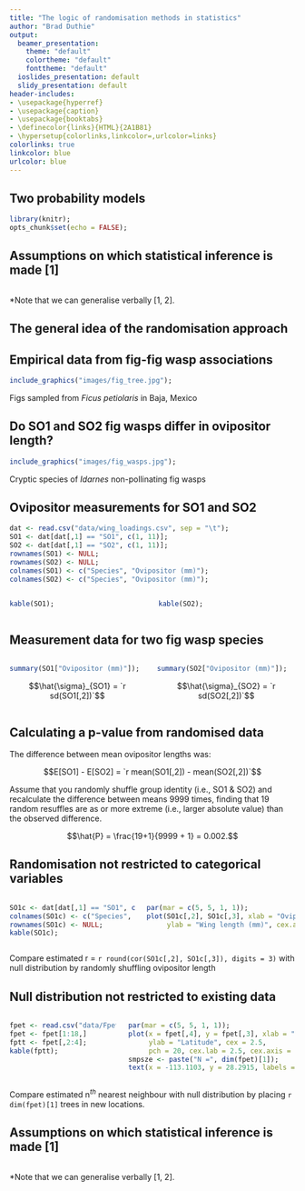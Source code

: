 ```yaml
---
title: "The logic of randomisation methods in statistics"
author: "Brad Duthie"
output:
  beamer_presentation:
    theme: "default"
    colortheme: "default"
    fonttheme: "default"
  ioslides_presentation: default
  slidy_presentation: default
header-includes:
- \usepackage{hyperref}
- \usepackage{caption}
- \usepackage{booktabs}
- \definecolor{links}{HTML}{2A1B81}
- \hypersetup{colorlinks,linkcolor=,urlcolor=links}
colorlinks: true
linkcolor: blue
urlcolor: blue
---
```



## Two probability models

```r
library(knitr);
opts_chunk$set(echo = FALSE);
```

\LARGE

\begin{enumerate}
\item General idea of the key concept
\item Step by step example demonstrating the process
\item Related methods and tests
\end{enumerate}

## Assumptions on which statistical inference is made [1]

\normalsize


::: columns

:::: column

\underline{\textbf{Population model}}\vspace{2mm}
\begin{itemize}
\item Assumes random sampling from population
\item Assumes population distribution
\item Compares test statistic to distribution (e.g., $t$, $F$)
\item Can generalise to population of interest
\end{itemize} \pause

::::

:::: column

\underline{\textbf{Randomisation model}}\vspace{2mm}
\begin{itemize}
\item Does not assume random sampling form population
\item No assumption of population distribution
\item Randomises data to build a null distribution 
\item Statistical inference limited to sample$^{*}$ \pause 
\end{itemize}

::::

:::

\vspace{3mm}

*Note that we can generalise verbally [1, 2].


\footnotetext[1]{Ernst, M D. 2004. \textit{Stat. Sci.} \href{https://doi.org/10.1214/088342304000000396}{19:676-685}.}
\footnotetext[2]{Ludbrook, J, \& H Dudley. 1998. \textit{Am. Stat.}, \href{https://www.jstor.org/stable/2685470}{52:127-132}.}
\footnotetext[3]{Manly, B F J. 2007. \textit{Randomization, Bootstrap and Monte Carlo Methods in Biology} (3rd ed.). Chapman \& Hall/CRC.}


## The general idea of the randomisation approach


\begin{enumerate}
\item Randomly and repeatedly shuffle data in some way to generate a null distribution that is neutral with respect to our test statistic. \pause
\item Compare the observed test statistic with the null distribution of test statistics generated in step 1. \pause
\item Determine the \textit{probability of observing a test statistic at least as extreme as the one we actually observed given the null distribution.}
\end{enumerate}


\footnotetext[1]{Ernst, M D. 2004. \textit{Stat. Sci.} \href{https://doi.org/10.1214/088342304000000396}{19:676-685}.}
\footnotetext[2]{Manly, B F J. 2007. \textit{Randomization, Bootstrap and Monte Carlo Methods in Biology} (3rd ed.). Chapman \& Hall/CRC.}


## Empirical data from fig-fig wasp associations

```r
include_graphics("images/fig_tree.jpg");
```

Figs sampled from *Ficus petiolaris* in Baja, Mexico


## Do SO1 and SO2 fig wasps differ in ovipositor length?

```r
include_graphics("images/fig_wasps.jpg");
```

Cryptic species of *Idarnes* non-pollinating fig wasps

\footnotetext[1]{Duthie, A B, et al. 2015. \textit{Am. Nat.} \href{http://bradduthie.github.io/DuthieEtAl2015.pdf}{186:151-158}.}



## Ovipositor measurements for SO1 and SO2


```r
dat <- read.csv("data/wing_loadings.csv", sep = "\t");
SO1 <- dat[dat[,1] == "SO1", c(1, 11)];
SO2 <- dat[dat[,1] == "SO2", c(1, 11)];
rownames(SO1) <- NULL;
rownames(SO2) <- NULL;
colnames(SO1) <- c("Species", "Ovipositor (mm)");
colnames(SO2) <- c("Species", "Ovipositor (mm)");
```

\footnotesize

::: columns

:::: column


```r
kable(SO1);
```

::::

:::: column

```r
kable(SO2);
```

::::

:::

\footnotetext[1]{Duthie, A B, et al. 2015. \textit{Am. Nat.} \href{http://bradduthie.github.io/DuthieEtAl2015.pdf}{186:151-158}.}

\normalsize



## Measurement data for two fig wasp species

::: columns

:::: column

\textbf{Summary statistics for SO1}
\hrule\vspace{4mm}

```r
summary(SO1["Ovipositor (mm)"]);
```

$$\hat{\sigma}_{SO1} = `r sd(SO1[,2])`$$

::::

:::: column

\textbf{Summary statistics for SO2}
\hrule\vspace{4mm}

```r
summary(SO2["Ovipositor (mm)"]);
```

$$\hat{\sigma}_{SO2} = `r sd(SO2[,2])`$$

::::

:::

\vspace{10mm}

\textbf{Null hypothesis that ovipositor length does not differ with respect to species ($\mathbf{H_{0}: E[SO1] = E[SO2]}$)}

\footnotetext[1]{Duthie, A B, et al. 2015. \textit{Am. Nat.} \href{http://bradduthie.github.io/DuthieEtAl2015.pdf}{186:151-158}.}




## Calculating a p-value from randomised data


The difference between mean ovipositor lengths was:

$$E[SO1] - E[SO2] = `r mean(SO1[,2]) - mean(SO2[,2])`$$

\vspace{8mm}\pause

Assume that you randomly shuffle group identity (i.e., SO1 \& SO2) and recalculate the difference between means 9999 times, finding that 19 random resuffles are as or more extreme (i.e., larger absolute value) than the observed difference. \textbf{How do you calculate a p-value?}\pause



$$\hat{P} = \frac{19+1}{9999 + 1} = 0.002.$$

## Randomisation not restricted to categorical variables

\scriptsize

::: columns

:::: column


```r
SO1c <- dat[dat[,1] == "SO1", c(1, 11, 15)];
colnames(SO1c) <- c("Species", "Ovipositor (mm)", "Wing (mm)");
rownames(SO1c) <- NULL;
kable(SO1c);
```

::::

:::: column

\vspace{20mm}

```r
par(mar = c(5, 5, 1, 1));
plot(SO1c[,2], SO1c[,3], xlab = "Ovipositor length (mm)", pch = 20,
     ylab = "Wing length (mm)", cex.axis = 1.5, cex.lab = 2.75, cex = 2.5);
```


::::

:::

\vspace{2mm}
\normalsize

Compare estimated r = `r round(cor(SO1c[,2], SO1c[,3]), digits = 3)` with null distribution by randomly shuffling ovipositor length



## Null distribution not restricted to existing data


\scriptsize

::: columns

:::: column


```r
fpet <- read.csv("data/FpetTrees.csv");
fpet <- fpet[1:18,]
fptt <- fpet[,2:4];
kable(fptt);
```


::::

:::: column

\vspace{20mm}

```r
par(mar = c(5, 5, 1, 1));
plot(x = fpet[,4], y = fpet[,3], xlab = "Longitude", 
     ylab = "Latitude", cex = 2.5,
     pch = 20, cex.lab = 2.5, cex.axis = 1.25)
smpsze <- paste("N =", dim(fpet)[1]);
text(x = -113.1103, y = 28.2915, labels = smpsze, cex = 2.5);
```


::::

:::

\vspace{2mm}
\normalsize

Compare estimated n$^{th}$ nearest neighbour with null distribution by placing `r dim(fpet)[1]` trees in new locations.



## Assumptions on which statistical inference is made [1]

\normalsize


::: columns

:::: column

\underline{\textbf{Population model}}\vspace{2mm}
\begin{itemize}
\item Assumes random sampling from population
\item Assumes population distribution
\item Compares test statistic to distribution (e.g., $t$, $F$)
\item Can generalise to population of interest
\end{itemize}

::::

:::: column

\underline{\textbf{Randomisation model}}\vspace{2mm}
\begin{itemize}
\item Does not assume random sampling form population
\item No assumption of population distribution
\item Randomises data to build a null distribution 
\item Statistical inference limited to sample$^{*}$ 
\end{itemize}

::::

:::

\vspace{3mm}

*Note that we can generalise verbally [1, 2].


\footnotetext[1]{Ernst, M D. 2004. \textit{Stat. Sci.} \href{https://doi.org/10.1214/088342304000000396}{19:676-685}.}
\footnotetext[2]{Ludbrook, J, \& H Dudley. 1998. \textit{Am. Stat.}, \href{https://www.jstor.org/stable/2685470}{52:127-132}.}
\footnotetext[3]{Manly, B F J. 2007. \textit{Randomization, Bootstrap and Monte Carlo Methods in Biology} (3rd ed.). Chapman \& Hall/CRC.}

